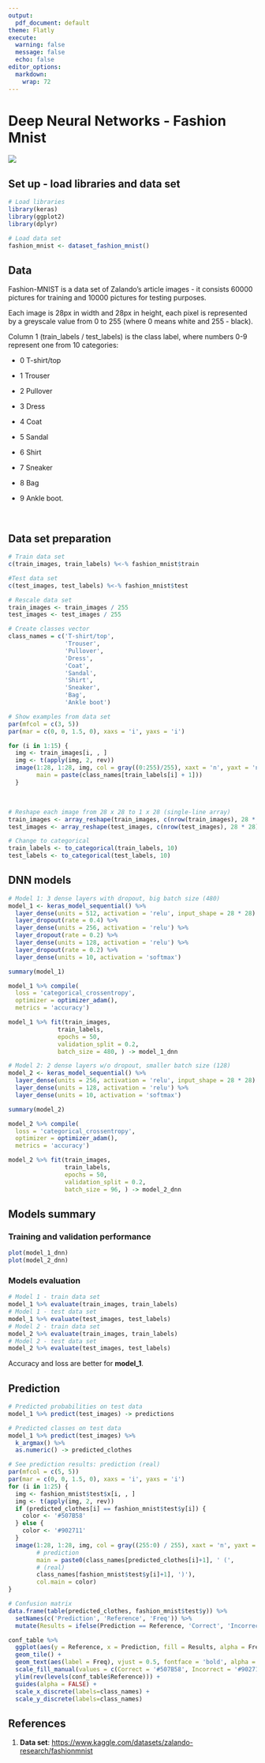 ```yaml
---
output:
  pdf_document: default
theme: Flatly
execute: 
  warning: false
  message: false
  echo: false
editor_options: 
  markdown: 
    wrap: 72
---
```


# Deep Neural Networks - Fashion Mnist

![](02_fashionmnist.png)

## Set up - load libraries and data set

```r
# Load libraries
library(keras)
library(ggplot2)
library(dplyr)

# Load data set 
fashion_mnist <- dataset_fashion_mnist()
```

## Data

Fashion-MNIST is a data set of Zalando's article images - it consists 60000 pictures for training and 10000 pictures for testing purposes.

Each image is 28px in width and 28px in height, each pixel is
represented by a greyscale value from 0 to 255 (where 0 means white and
255 - black).

Column 1 (train_labels / test_labels) is the class label, where numbers
0-9 represent one from 10 categories:

-   0 T-shirt/top

-   1 Trouser

-   2 Pullover

-   3 Dress

-   4 Coat

-   5 Sandal

-   6 Shirt

-   7 Sneaker

-   8 Bag

-   9 Ankle boot.

\

## Data set preparation

```r
# Train data set
c(train_images, train_labels) %<-% fashion_mnist$train

#Test data set
c(test_images, test_labels) %<-% fashion_mnist$test

# Rescale data set
train_images <- train_images / 255
test_images <- test_images / 255

# Create classes vector
class_names = c('T-shirt/top',
                'Trouser',
                'Pullover',
                'Dress',
                'Coat', 
                'Sandal',
                'Shirt',
                'Sneaker',
                'Bag',
                'Ankle boot')

# Show examples from data set
par(mfcol = c(3, 5))
par(mar = c(0, 0, 1.5, 0), xaxs = 'i', yaxs = 'i')

for (i in 1:15) { 
  img <- train_images[i, , ]
  img <- t(apply(img, 2, rev)) 
  image(1:28, 1:28, img, col = gray((0:255)/255), xaxt = 'n', yaxt = 'n',
        main = paste(class_names[train_labels[i] + 1]))
  }
```

\
```r
# Reshape each image from 28 x 28 to 1 x 28 (single-line array)
train_images <- array_reshape(train_images, c(nrow(train_images), 28 * 28))
test_images <- array_reshape(test_images, c(nrow(test_images), 28 * 28))

# Change to categorical
train_labels <- to_categorical(train_labels, 10)
test_labels <- to_categorical(test_labels, 10)
```

## DNN models

```r
# Model 1: 3 dense layers with dropout, big batch size (480)
model_1 <- keras_model_sequential() %>%
  layer_dense(units = 512, activation = 'relu', input_shape = 28 * 28) %>%
  layer_dropout(rate = 0.4) %>%
  layer_dense(units = 256, activation = 'relu') %>%
  layer_dropout(rate = 0.2) %>%
  layer_dense(units = 128, activation = 'relu') %>%
  layer_dropout(rate = 0.2) %>%
  layer_dense(units = 10, activation = 'softmax')

summary(model_1)

model_1 %>% compile(
  loss = 'categorical_crossentropy',
  optimizer = optimizer_adam(),
  metrics = 'accuracy')

model_1 %>% fit(train_images,
              train_labels,
              epochs = 50,
              validation_split = 0.2,
              batch_size = 480, ) -> model_1_dnn

# Model 2: 2 dense layers w/o dropout, smaller batch size (128)
model_2 <- keras_model_sequential() %>%
  layer_dense(units = 256, activation = 'relu', input_shape = 28 * 28) %>%
  layer_dense(units = 128, activation = 'relu') %>%
  layer_dense(units = 10, activation = 'softmax')

summary(model_2)

model_2 %>% compile(
  loss = 'categorical_crossentropy',
  optimizer = optimizer_adam(),
  metrics = 'accuracy')

model_2 %>% fit(train_images,
                train_labels,
                epochs = 50,
                validation_split = 0.2,
                batch_size = 96, ) -> model_2_dnn
```

## Models summary

### Training and validation performance

```r
plot(model_1_dnn)
plot(model_2_dnn)
```

### Models evaluation

```r
# Model 1 - train data set
model_1 %>% evaluate(train_images, train_labels)
# Model 1 - test data set
model_1 %>% evaluate(test_images, test_labels) 
# Model 2 - train data set
model_2 %>% evaluate(train_images, train_labels)
# Model 2 - test data set
model_2 %>% evaluate(test_images, test_labels) 
```

Accuracy and loss are better for **model_1**.

## Prediction

```r
# Predicted probabilities on test data
model_1 %>% predict(test_images) -> predictions 

# Predicted classes on test data
model_1 %>% predict(test_images) %>%
  k_argmax() %>%
  as.numeric() -> predicted_clothes 

# See prediction results: prediction (real)
par(mfcol = c(5, 5))
par(mar = c(0, 0, 1.5, 0), xaxs = 'i', yaxs = 'i')
for (i in 1:25) { 
  img <- fashion_mnist$test$x[i, , ]
  img <- t(apply(img, 2, rev))
  if (predicted_clothes[i] == fashion_mnist$test$y[i]) {
    color <- '#507B58' 
  } else {
    color <- '#902711'
  }
  image(1:28, 1:28, img, col = gray((255:0) / 255), xaxt = 'n', yaxt = 'n',
        # prediction 
        main = paste0(class_names[predicted_clothes[i]+1], ' (',
        # (real)
        class_names[fashion_mnist$test$y[i]+1], ')'),
        col.main = color)
}

# Confusion matrix
data.frame(table(predicted_clothes, fashion_mnist$test$y)) %>%
  setNames(c('Prediction', 'Reference', 'Freq')) %>%
  mutate(Results = ifelse(Prediction == Reference, 'Correct', 'Incorrect')) -> conf_table

conf_table %>%
  ggplot(aes(y = Reference, x = Prediction, fill = Results, alpha = Freq)) +
  geom_tile() +
  geom_text(aes(label = Freq), vjust = 0.5, fontface = 'bold', alpha = 1) +
  scale_fill_manual(values = c(Correct = '#507B58', Incorrect = '#902711')) +
  ylim(rev(levels(conf_table$Reference))) +
  guides(alpha = FALSE) +
  scale_x_discrete(labels=class_names) +
  scale_y_discrete(labels=class_names)
```

## References

1.  **Data set**:
    <https://www.kaggle.com/datasets/zalando-research/fashionmnist>
